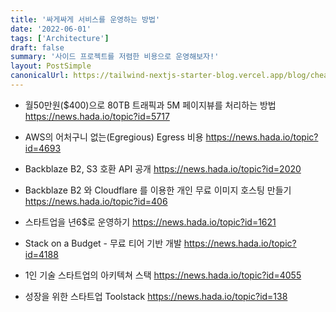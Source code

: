 ```yaml
---
title: '싸게싸게 서비스를 운영하는 방법'
date: '2022-06-01'
tags: ['Architecture']
draft: false
summary: '사이드 프로젝트를 저렴한 비용으로 운영해보자!'
layout: PostSimple
canonicalUrl: https://tailwind-nextjs-starter-blog.vercel.app/blog/cheap-ops/
---
```


- 월50만원($400)으로 80TB 트래픽과 5M 페이지뷰를 처리하는 방법 https://news.hada.io/topic?id=5717

- AWS의 어처구니 없는(Egregious) Egress 비용 https://news.hada.io/topic?id=4693
- Backblaze B2, S3 호환 API 공개 https://news.hada.io/topic?id=2020
- Backblaze B2 와 Cloudflare 를 이용한 개인 무료 이미지 호스팅 만들기 https://news.hada.io/topic?id=406

- 스타트업을 년6$로 운영하기 https://news.hada.io/topic?id=1621
- Stack on a Budget - 무료 티어 기반 개발 https://news.hada.io/topic?id=4188
- 1인 기술 스타트업의 아키텍쳐 스택 https://news.hada.io/topic?id=4055
- 성장을 위한 스타트업 Toolstack https://news.hada.io/topic?id=138
